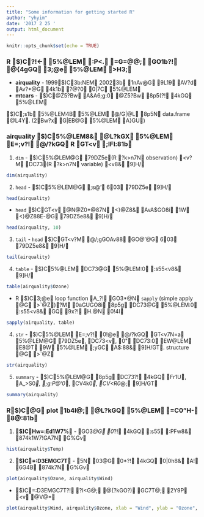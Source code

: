 ```yaml
---
title: "Some information for getting started R"
author: "yhyim"
date: '2017 2 25 '
output: html_document
---
```


```r
knitr::opts_chunk$set(echo = TRUE)
```

### R $)C?!<- 5%@LEM :P<. =G=@@; GO1b?! @{4gGQ 3;@e 5%@LEM >H3;

* **airquality** - 1999$)C3b:NEM 20023b 1nAv@G 9L19 AV?d Av?*@G 4k1b ?@?0 0|7C 5%@LEM  
* **mtcars** - $)C@Z5?Bw A&A6;g:0 @Z5?Bw 8p5(?! 4kGQ 5%@LEM

$)C;s1b 5%@LEM4B 5%@LEM @/G|@L 8p5N data.frame @L4Y. (2Bw?x G|EB@G 5%@LEM A}GU)


### airquality $)C5%@LEM8& @L?kGX 5%@LEM E=;v?! @/?kGQ R GT<v ;lFl:81b

1. `dim` - $)C5%@LEM@G 79DZ5e(R ?k>n7N observation) <v?M DC73(R ?k>n7N variable) <v8& 9]H/

```r
dim(airquality)
```


2. `head` - $)C5%@LEM@G ;s@' 603 79DZ5e 9]H/

```r
head(airquality)
```

* `head` $)CGT<v @N@Z0*@87N <}@Z8& AvA$GO8i 1W <}@Z88E-@G 79DZ5e8& 9]H/

``` r
head(airquality, 10)
```

3. `tail` - `head` $)CGT<v?M @/;gGOAv88 GO@'@G 603 79DZ5e8& 9]H/

```r
tail(airquality)
```

4. `table` - $)C5%@LEM DC73@G 5%@LEM:0 :s55<v8& 9]H/

```r
table(airquality$Ozone)
```

* R $)C3;@e loop function A_?! GO3*@N `sapply` (simple apply @G >`@Z)?M 0aGUGO8i 8p5g DC73@G 5%@LEM:0 :s55<v8& GQ 9x?! H.@N 0!4I

```r
sapply(airquality, table)
```


4. `str` - $)C5%@LEM E=;v?! 0!@e @/?kGQ GT<v7N=a 5%@LEM@G 79DZ5e, DC73<v, 0" DC73:0 EW@LEM E8@T 9W 5%@LEM ;yGC A$:88& 9]H/GT. structure @G >`@Z

```r
str(airquality)
```

5. `summary` - $)C5%@LEM@G 8p5g DC73?! 4kGQ Fr1U, A_>S0*, ;g:P@'0*, CV4k0*, CV<R0*@; 9]H/GT

```r
summary(airquality)
```


### R$)C@G plot 1b4I@; @L?kGQ 5%@LEM =C0"H- 8@:81b

1. **$)CHw=:Ed1W7%** - GO3*@G 0*?! 4kGQ :s55 :PFw8& 874k1W7!GA7N G%Gv

```r
hist(airquality$Temp)
```


2. **$)C=:D3EMGC7T** - 5N 03@G 0*?! 4kGQ 0|0h8& A! 6G4B 874k7N G%Gv

```r
plot(airquality$Ozone, airquality$Wind)
```

* $)C=:D3EMGC7T?! ?I<G@; @{?kGO?)  GC7T@; 2Y9P <v @V@=

```r
plot(airquality$Wind, airquality$Ozone, xlab = "Wind", ylab = "Ozone", main = "Relationship between Wind and Ozone", type = "h", lwd = 3, col = "green")
```
